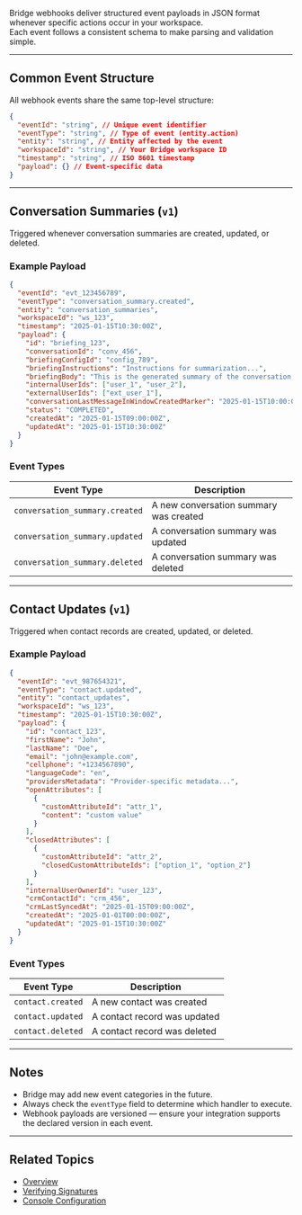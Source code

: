 Bridge webhooks deliver structured event payloads in JSON format whenever specific actions occur in your workspace.  
Each event follows a consistent schema to make parsing and validation simple.

---

## Common Event Structure

All webhook events share the same top-level structure:

```json
{
  "eventId": "string", // Unique event identifier
  "eventType": "string", // Type of event (entity.action)
  "entity": "string", // Entity affected by the event
  "workspaceId": "string", // Your Bridge workspace ID
  "timestamp": "string", // ISO 8601 timestamp
  "payload": {} // Event-specific data
}
```

---

## Conversation Summaries (`v1`)

Triggered whenever conversation summaries are created, updated, or deleted.

### Example Payload

```json
{
  "eventId": "evt_123456789",
  "eventType": "conversation_summary.created",
  "entity": "conversation_summaries",
  "workspaceId": "ws_123",
  "timestamp": "2025-01-15T10:30:00Z",
  "payload": {
    "id": "briefing_123",
    "conversationId": "conv_456",
    "briefingConfigId": "config_789",
    "briefingInstructions": "Instructions for summarization...",
    "briefingBody": "This is the generated summary of the conversation.",
    "internalUserIds": ["user_1", "user_2"],
    "externalUserIds": ["ext_user_1"],
    "conversationLastMessageInWindowCreatedMarker": "2025-01-15T10:00:00Z",
    "status": "COMPLETED",
    "createdAt": "2025-01-15T09:00:00Z",
    "updatedAt": "2025-01-15T10:30:00Z"
  }
}
```

### Event Types

| Event Type                     | Description                            |
| ------------------------------ | -------------------------------------- |
| `conversation_summary.created` | A new conversation summary was created |
| `conversation_summary.updated` | A conversation summary was updated     |
| `conversation_summary.deleted` | A conversation summary was deleted     |

---

## Contact Updates (`v1`)

Triggered when contact records are created, updated, or deleted.

### Example Payload

```json
{
  "eventId": "evt_987654321",
  "eventType": "contact.updated",
  "entity": "contact_updates",
  "workspaceId": "ws_123",
  "timestamp": "2025-01-15T10:30:00Z",
  "payload": {
    "id": "contact_123",
    "firstName": "John",
    "lastName": "Doe",
    "email": "john@example.com",
    "cellphone": "+1234567890",
    "languageCode": "en",
    "providersMetadata": "Provider-specific metadata...",
    "openAttributes": [
      {
        "customAttributeId": "attr_1",
        "content": "custom value"
      }
    ],
    "closedAttributes": [
      {
        "customAttributeId": "attr_2",
        "closedCustomAttributeIds": ["option_1", "option_2"]
      }
    ],
    "internalUserOwnerId": "user_123",
    "crmContactId": "crm_456",
    "crmLastSyncedAt": "2025-01-15T09:00:00Z",
    "createdAt": "2025-01-01T00:00:00Z",
    "updatedAt": "2025-01-15T10:30:00Z"
  }
}
```

### Event Types

| Event Type        | Description                  |
| ----------------- | ---------------------------- |
| `contact.created` | A new contact was created    |
| `contact.updated` | A contact record was updated |
| `contact.deleted` | A contact record was deleted |

---

## Notes

- Bridge may add new event categories in the future.
- Always check the `eventType` field to determine which handler to execute.
- Webhook payloads are versioned — ensure your integration supports the declared version in each event.

---

## Related Topics

- [Overview](./index)
- [Verifying Signatures](./verifying-signatures)
- [Console Configuration](./configuration)
